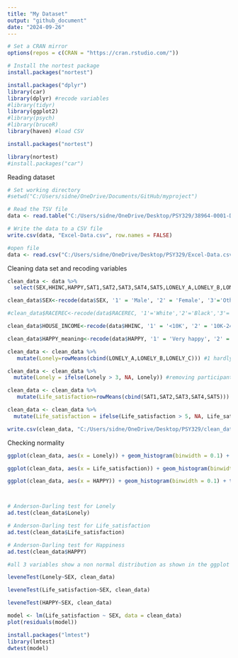 ---
title: "My Dataset"
output: "github_document"
date: "2024-09-26"
---
```{r}
# Set a CRAN mirror
options(repos = c(CRAN = "https://cran.rstudio.com/"))

# Install the nortest package
install.packages("nortest")

```

```{r}
install.packages("dplyr")
library(car)
library(dplyr) #recode variables
#library(tidyr)
library(ggplot2)
#library(psych)
#library(bruceR)
library(haven) #load CSV

install.packages("nortest")

library(nortest)
#install.packages("car")
```
Reading dataset 
```{r}
# Set working directory
#setwd("C:/Users/sidne/OneDrive/Documents/GitHub/myproject")

# Read the TSV file
data <- read.table("C:/Users/sidne/OneDrive/Desktop/PSY329/38964-0001-Data.tsv", sep = "\t", header = TRUE, fill = TRUE, quote = "")

# Write the data to a CSV file
write.csv(data, "Excel-Data.csv", row.names = FALSE)

#open file
data <- read.csv("C:/Users/sidne/OneDrive/Desktop/PSY329/Excel-Data.csv")

```

Cleaning data set and recoding variables
```{r}
clean_data <- data %>%
  select(SEX,HHINC,HAPPY,SAT1,SAT2,SAT3,SAT4,SAT5,LONELY_A,LONELY_B,LONELY_C) 

clean_data$SEX<-recode(data$SEX, '1' = 'Male', '2' = 'Female', '3'='Other')

#clean_data$RACEREC<-recode(data$RACEREC, '1'='White','2'='Black','3'='Indigenous American','4'='Hispanic','5'='Asian','6'= 'Other', '98'='Unknown') I don't think I am going to use race

clean_data$HOUSE_INCOME<-recode(data$HHINC, '1' = '<10K', '2' = '10K-24K', '3'='25k-39k','4'='40k-49k','5'='50K-59K','6'='60K-74K','7'='75K-84K','8'='85K-99K','9'='100K-124K','10'='125K-149K','11'='150K-199K','12'='200k+')

clean_data$HAPPY_meaning<-recode(data$HAPPY, '1' = 'Very happy', '2' = 'Rather happy', '3'='Not very happy','4'='Not at all happy')

clean_data <- clean_data %>%
   mutate(Lonely=rowMeans(cbind(LONELY_A,LONELY_B,LONELY_C))) #1 hardly ever feel lonely to 5 often feel lonely 

clean_data <- clean_data %>%
  mutate(Lonely = ifelse(Lonely > 3, NA, Lonely)) #removing participants that responded don't know or refused the question

clean_data <- clean_data %>%
   mutate(Life_satisfaction=rowMeans(cbind(SAT1,SAT2,SAT3,SAT4,SAT5))) #1 strongly disagree to 5 strongly agree higher score = higher life satisfaction

clean_data <- clean_data %>%
  mutate(Life_satisfaction = ifelse(Life_satisfaction > 5, NA, Life_satisfaction))

write.csv(clean_data, "C:/Users/sidne/OneDrive/Desktop/PSY329/clean_data.csv", row.names = FALSE)

```

Checking normality
```{r}

ggplot(clean_data, aes(x = Lonely)) + geom_histogram(binwidth = 0.1) + theme_classic()

ggplot(clean_data, aes(x = Life_satisfaction)) + geom_histogram(binwidth = 0.1) + theme_classic()

ggplot(clean_data, aes(x = HAPPY)) + geom_histogram(binwidth = 0.1) + theme_classic()



# Anderson-Darling test for Lonely
ad.test(clean_data$Lonely)

# Anderson-Darling test for Life_satisfaction
ad.test(clean_data$Life_satisfaction)

# Anderson-Darling test for Happiness
ad.test(clean_data$HAPPY)

#all 3 variables show a non normal distribution as shown in the ggplot and the Anderson-darling test since p<0.05 and a large A value
```
```{r}
leveneTest(Lonely~SEX, clean_data)

leveneTest(Life_satisfaction~SEX, clean_data)

leveneTest(HAPPY~SEX, clean_data)
```



```{r}
model <- lm(Life_satisfaction ~ SEX, data = clean_data)
plot(residuals(model))

install.packages("lmtest")
library(lmtest)
dwtest(model)


```

